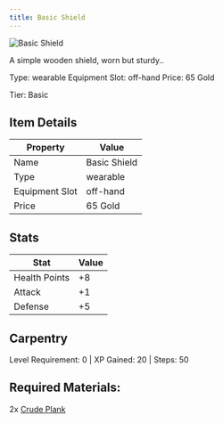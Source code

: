 ```yaml
---
title: Basic Shield
---
```


<div className="flex items-start gap-6 mb-8">
  <div className="flex-shrink-0">
    <img src="/assets/resources/crafting/weapons/shields/basic_shield.png" alt="Basic Shield" className="w-24 h-24 border rounded-lg" />
  </div>
  <div className="flex-1">
    <div className="space-y-2">
      <p className="text-lg text-muted-foreground">A simple wooden shield, worn but sturdy..</p>
      <div className="flex flex-wrap gap-4 text-sm">
        <span className="px-2 py-1 bg-green-100 dark:bg-green-900 rounded-md">
          Type: wearable
        </span>
        <span className="px-2 py-1 bg-purple-100 dark:bg-purple-900 rounded-md">
          Equipment Slot: off-hand
        </span>
        <span className="px-2 py-1 bg-yellow-100 dark:bg-yellow-900 rounded-md">
          Price: 65 Gold
        </span>
      </div>
      <p className="text-sm font-medium">Tier: Basic</p>
    </div>
  </div>
</div>

## Item Details
| Property | Value |
|----------|-------|
| Name | Basic Shield |
| Type | wearable |
| Equipment Slot | off-hand |
| Price | 65 Gold |

## Stats
| Stat | Value |
|------|-------|
| Health Points | +8 |
| Attack | +1 |
| Defense | +5 |

## Carpentry
Level Requirement: 0 | XP Gained: 20 | Steps: 50

## Required Materials:
2x [Crude Plank](/docs/resources/individual/crude_plank)

